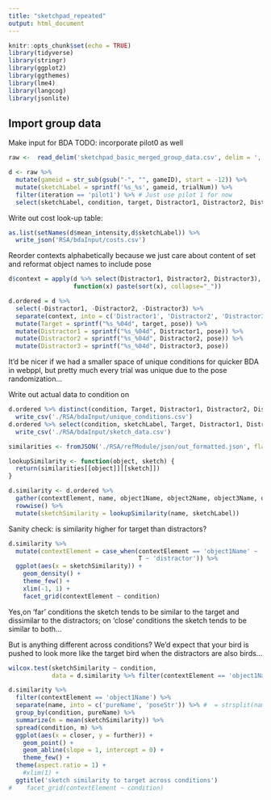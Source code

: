```yaml
---
title: "sketchpad_repeated"
output: html_document
---
```


```r
knitr::opts_chunk$set(echo = TRUE)
library(tidyverse)
library(stringr)
library(ggplot2)
library(ggthemes)
library(lme4)
library(langcog)
library(jsonlite)
```

## Import group data

Make input for BDA
TODO: incorporate pilot0 as well

```r
raw <-  read_delim('sketchpad_basic_merged_group_data.csv', delim = ',') 

d <- raw %>% 
  mutate(gameid = str_sub(gsub("-", "", gameID), start = -12)) %>%
  mutate(sketchLabel = sprintf('%s_%s', gameid, trialNum)) %>%
  filter(iteration == 'pilot1') %>% # Just use pilot 1 for now
  select(sketchLabel, condition, target, Distractor1, Distractor2, Distractor3, mean_intensity, pose) 
```

Write out cost look-up table:

```r
as.list(setNames(d$mean_intensity,d$sketchLabel)) %>%
  write_json('RSA/bdaInput/costs.csv')
```

Reorder contexts alphabetically because we just care about content of set and reformat object names to include pose

```r
d$context = apply(d %>% select(Distractor1, Distractor2, Distractor3), 1, 
                  function(x) paste(sort(x), collapse="_"))

d.ordered = d %>% 
  select(-Distractor1, -Distractor2, -Distractor3) %>%
  separate(context, into = c('Distractor1', 'Distractor2', 'Distractor3')) %>%
  mutate(Target = sprintf("%s_%04d", target, pose)) %>%
  mutate(Distractor1 = sprintf("%s_%04d", Distractor1, pose)) %>%
  mutate(Distractor2 = sprintf("%s_%04d", Distractor2, pose)) %>%
  mutate(Distractor3 = sprintf("%s_%04d", Distractor3, pose))
```

It'd be nicer if we had a smaller space of unique conditions for quicker BDA in webppl, but pretty much every trial was unique due to the pose randomization... 

Write out actual data to condition on

```r
d.ordered %>% distinct(condition, Target, Distractor1, Distractor2, Distractor3) %>% 
  write_csv('./RSA/bdaInput/unique_conditions.csv')
d.ordered %>% select(condition, sketchLabel, Target, Distractor1, Distractor2, Distractor3) %>%
  write_csv('./RSA/bdaInput/sketch_data.csv')
```

```r
similarities <- fromJSON('./RSA/refModule/json/out_formatted.json', flatten = T)

lookupSimilarity <- function(object, sketch) {
  return(similarities[[object]][[sketch]])
}

d.similarity <- d.ordered %>%
  gather(contextElement, name, object1Name, object2Name, object3Name, object4Name) %>%
  rowwise() %>%
  mutate(sketchSimilarity = lookupSimilarity(name, sketchLabel))
```

Sanity check: is similarity higher for target than distractors?

```r
d.similarity %>% 
  mutate(contextElement = case_when(contextElement == 'object1Name' ~ 'target',
                                    T ~ 'distractor')) %>%
  ggplot(aes(x = sketchSimilarity)) +
    geom_density() +
    theme_few() +
    xlim(-1, 1) +
    facet_grid(contextElement ~ condition)
```

Yes,on 'far' conditions the sketch tends to be similar to the target and dissimilar to the distractors; on 'close' conditions the sketch tends to be similar to both...

But is anything different across conditions? We'd expect that your bird is pushed to look more like the target bird when the distractors are also birds... 

```r
wilcox.test(sketchSimilarity ~ condition, 
            data = d.similarity %>% filter(contextElement == 'object1Name'))

d.similarity %>% 
  filter(contextElement == 'object1Name') %>%
  separate(name, into = c('pureName', 'poseStr')) %>% #  = strsplit(name, split = '_')[0]) 
  group_by(condition, pureName) %>%
  summarize(m = mean(sketchSimilarity)) %>%
  spread(condition, m) %>%
  ggplot(aes(x = closer, y = further)) +
    geom_point() +
    geom_abline(slope = 1, intercept = 0) +
    theme_few() +
  theme(aspect.ratio = 1) +
    #xlim(1) +
  ggtitle('sketch similarity to target across conditions')
#    facet_grid(contextElement ~ condition)
```

